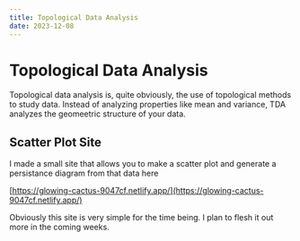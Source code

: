 ```yaml
---
title: Topological Data Analysis
date: 2023-12-08
---
```


# Topological Data Analysis

Topological data analysis is, quite obviously, the use of topological methods to study data. Instead of analyzing properties like mean and variance, TDA analyzes the geomeetric structure of your data.

## Scatter Plot Site

I made a small site that allows you to make a scatter plot and generate a persistance diagram from that data here

[https://glowing-cactus-9047cf.netlify.app/](https://glowing-cactus-9047cf.netlify.app/)

Obviously this site is very simple for the time being. I plan to flesh it out more in the coming weeks.

<div></div>



<div></div>
